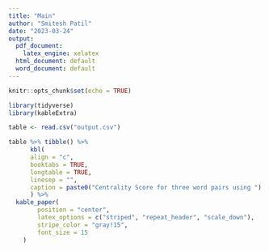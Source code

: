 ```yaml
---
title: "Main"
author: "Smitesh Patil"
date: "2023-03-24"
output:
  pdf_document: 
    latex_engine: xelatex
  html_document: default
  word_document: default
---
```


```r
knitr::opts_chunk$set(echo = TRUE)
```


```r
library(tidyverse)
library(kableExtra)

table <- read.csv("output.csv")

table %>% tibble() %>%
      kbl(
      align = "c",
      booktabs = TRUE,
      longtable = TRUE,
      linesep = "",
      caption = paste0("Centrality Score for three word pairs using ")
      ) %>%
  kable_paper(
        position = "center",
        latex_options = c("striped", "repeat_header", "scale_down"),
        stripe_color = "gray!15",
        font_size = 15
    )

```


